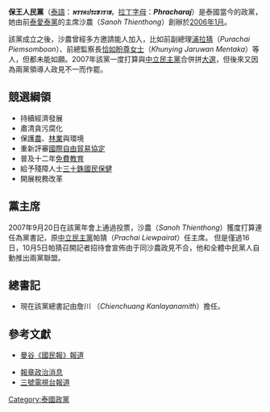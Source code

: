{{short description|Political party in Thailand}}
{{Infobox Political party
|native_name = พรรคประชาราช
|name = 保王人民黨<ref>{{cite journal
 |date         = 9 February 2006
 |script-title = th:ประกาศนายทะเบียนพรรคการเมือง เรื่อง รับจดแจ้งการจัดตั้งพรรคประชาราช
 |trans-title  = 
 |journal      = 
 |volume       = 123
 |issue        = part 12 D
 |page         = 38
 |language     = th
 |format       = pdf
 |accessdate   = 23 November 2012
 |url          = http://www.ratchakitcha.soc.go.th/DATA/PDF/2549/00181708.PDF
 |archive-date = 2016-03-04
 |archive-url  = https://web.archive.org/web/20160304042648/http://www.ratchakitcha.soc.go.th/DATA/PDF/2549/00181708.PDF
}}</ref>
| founder = 沙農
|logo = <!-- 檔案不存在 RPP logo.jpg ，可從英文維基百科取得 -->
|colorcode     =  {{Pracharaj Party/meta/color}}
|leader        = 詹川
|secretary_general = Porrapit Kosonjit
|foundation    = {{Start date|df=yes|2006|01|10}}
| dissolution    = {{Start date|df=yes|2018|08|14}}
| headquarters   = [[暖武里府|暖武里府]]
|ideology      =  
|position = 
|country = 泰国
| website        = http://www.prp.or.th
}}
'''保王人民黨'''（[[泰語|泰語]]：'''''พรรคประชาราช'''''，[[拉丁字母|拉丁字母]]：'''''Phracharaj'''''）是泰國當今的政黨，她由前[[泰愛泰黨|泰愛泰黨]]的主席沙農（''Sanoh Thienthong''）創辦於[[2006年1月|2006年1月]]。<!-- is a Thai political party. The party was established and registered with the Electoral Commission on 10 January 2006 by , former Thai Rak Thai party chairman. The meaning of the party name is 'Loyal to the royal'. -->

該黨成立之後，沙農曾經多方邀請能人加入，比如前副總理[[浦拉猜|浦拉猜]]（''Purachai Piemsomboon''）、前總監察長[[恰如盼·邁達嘉|恰如盼尊女士]]（''Khunying Jaruwan Mentaka''）等人，但都未能如願。2007年該黨一度打算與[[中立民主黨|中立民主黨]]合併拼[[2007年泰國議會選舉|大選]]，但後來又因為兩黨領導人政見不一而作罷。<!-- Sanoh approached many well known individuals, such as former Deputy Prime Minister Purachai Piemsomboon, Head of the Office of the Attorney General Khunying Jaruwan Mentaka and Secretary General of the Chaipattana Foundation Sumet Tuntivejakul, to be the leader of the party, but all declined. Thus, Sanoh, himself, became the leader with Prachai Liewpairat elected as Secretary-General and Pramuan Rujanaseri as Deputy Leader -->

==競選綱領==
*持續經濟發展
*肅清貪污腐化
*保護[[農業|農]]、[[林業|林業]]與環境
*重新評審[[自由貿易協定|國際自由貿易協定]]
*普及十二年[[免費教育|免費教育]]
*給予殘障人士[[三十銖國民保健|三十銖國民保健]]
*開展稅務改革
<!--Economy 
Fighting Corruption 
Peace in the South 
Property Rights 
Sustainable Environment 
Agriculture and Cooperatives reform and revise FTA (Free Trade Agreement) 
Rural Debt Consolidation 
Free Education (12 years) 
Labour Rights 
Children, Pensioner and Disabilities rights 
30 Bahts Healthcare - Popular TRT policy amongst the rural electorate 
Equitable Tax system 
The party has announced that if the party won the most votes and won the right to form a government, the party's deputy leader, Korn Dhabbarangsee, will become the Prime Minister instead of the traditional way of the leader being chosen for such position.
//-->

==黨主席==
2007年9月20日在該黨年會上通過投票，沙農（''Sanoh Thienthong''）獲度打算連任為黨書記，原[[中立民主黨|中立民主黨]]帕猜（''Prachai Liewpairat''）任主席。<!--
On 20 September 2007 at the party's annual conference, Sanoh Thienthong was voted unanimously to remain leader, but Prachai Liewpairat became the party's Chairman. Anongwan Thepsuthin became the new party's Secretary General.
-->但是僅過16日，10月5日帕猜召開記者招待會宣佈由于同沙農政見不合，他和全體中民黨人自動推出兩黨聯盟。<!--
But, on 5 October 2007, Prachai set up a press conference and announced his resignation due to policy conflict. He and former Matchima Member, including the party's Secretary General resigned and became Matchima Party members. Chienchuang Kanlayanamith replaced Anongwan Thepsuthin as the new Secretary General.
//-->

==總書記==
* 現在該黨總書記由詹川 （''Chienchuang Kanlayanamith''）擔任。

==參考文獻==
* [https://web.archive.org/web/20071214194407/http://www.nationweekend.com/2006/04/21/NW12_221.php 曼谷《國民報》報道]
<!-- [http://gotoknow.org/blog/bonlight/45170 -->
* [https://web.archive.org/web/20071122133952/http://www.thairath.co.th/news.php?section=politics&content=3208 報章政治消息]
* [https://web.archive.org/web/20070927223037/http://www.thaitv3.com/becnews/backissue/a_hotnew/center2006_08_03_news.html  三號電視台報道]

[[Category:泰國政黨|Category:泰國政黨]]